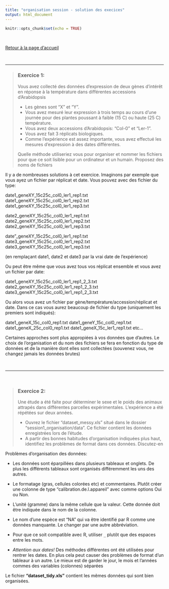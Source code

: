 ```yaml
---
title: "organisation session - solution des execices"
output: html_document
---
```


```r
knitr::opts_chunk$set(echo = TRUE)
```
<br>

[Retour à la page d'accueil](https://scortijo.github.io/2021_L3_R/)

<br>


******

> ### Exercice 1:
> Vous avez collecté des données d'expression de deux gènes d'intérêt en réponse à la température dans différentes accessions d'Arabidopsis 
>
- Les gènes sont "X" et "Y". 
- Vous avez mesuré leur expression à trois temps au cours d'une journée pour des plantes poussant à faible (15 C) ou haute (25 C) température. 
- Vous avez deux accessions d'Arabidopsis: "Col-0" et "Ler-1".
- Vous avez fait 3 réplicats biologiques. 
- Comme l’expérience est assez importante, vous avez effectué les mesures d'expression à des dates différentes.  
> 
> Quelle méthode utiliseriez vous pour organiser et nommer les fichiers pour que ce soit lisible pour un ordinateur et un humain. Proposez des noms de fichiers  


Il y a de nombreuses solutions à cet exercice. 
Imaginons par exemple que vous ayez un fichier par réplicat et date. Vous pouvez avec des fichier du type:

date1_geneXY_15c25c_col0_ler1_rep1.txt
date1_geneXY_15c25c_col0_ler1_rep2.txt
date1_geneXY_15c25c_col0_ler1_rep3.txt

date2_geneXY_15c25c_col0_ler1_rep1.txt
date2_geneXY_15c25c_col0_ler1_rep2.txt
date2_geneXY_15c25c_col0_ler1_rep3.txt

date"_geneXY_15c25c_col0_ler1_rep1.txt
date3_geneXY_15c25c_col0_ler1_rep2.txt
date3_geneXY_15c25c_col0_ler1_rep3.txt

(en remplaçant date1, date2 et date3 par la vrai date de l'expérience)


Ou peut être même que vous avez tous vos réplicat ensemble et vous avez un fichier par date:

date1_geneXY_15c25c_col0_ler1_rep1_2_3.txt
date2_geneXY_15c25c_col0_ler1_rep1_2_3.txt
date3_geneXY_15c25c_col0_ler1_rep1_2_3.txt


Ou alors vous avez un fichier par gène/température/accession/réplicat et date. Dans ce cas vous aurez beaucoup de fichier du type (uniquement les premiers sont indiqués):


date1_geneX_15c_col0_rep1.txt
date1_geneY_15c_col0_rep1.txt
date1_geneX_25c_col0_rep1.txt
date1_geneX_15c_ler1_rep1.txt
etc...

Certaines approches sont plus appropiées à vos données que d'autres. Le choix de l'organisation et du nom des fichiers se fera en fonction du type de données et de la manière dont elles sont collectées (souvenez vous, ne changez jamais les données brutes)


<br>


******

<br>

>### Exercice 2:
>
> Une étude a été faite pour déterminer le sexe et le poids des animaux attrapés dans différentes parcelles expérimentales. L'expérience a été répétées sur deux années.      
>
> - Ouvrez le fichier "dataset_messy.xls" situé dans le dossier "session1_organisation/data". Ce fichier contient les données enregistrées lors de l'étude.
> - A partir des bonnes habitudes d'organisation indiquées plus haut, identifiez les problèmes de format dans ces données. Discutez-en 
>

Problèmes d'organisation des données:

- Les données sont éparpillées dans plusieurs tableaux et onglets. De plus les différents tableaux sont organisés différemment les uns des autres.

- Le formatage (gras, cellules colorées etc) et commentaires. Plutôt créer une colonne de type "calibration.de.l.appareil" avec comme options Oui ou Non.

- L'unité (gramme) dans la même cellule que la valeur. Cette donnée doit être indiquée dans le nom de la colonne.

- Le nom d'une espèce est "NA" qui va être identifié par R comme une données manquante. Le changer par une autre abbréviation.

- Pour que ce soit compatible avec R, utiliser `_` plutôt que des espaces entre les mots.

- *Attention aux dates!* Des méthodes différentes ont été utilisées pour rentrer les dates. En plus cela peut causer des problèmes de format d'un tableaur à un autre. Le mieux est de garder le jour, le mois et l'années commes des variables (colonnes) séparées

Le fichier **"dataset_tidy.xls"** contient les mêmes données qui sont bien organisées.
    

<br>

<br>


